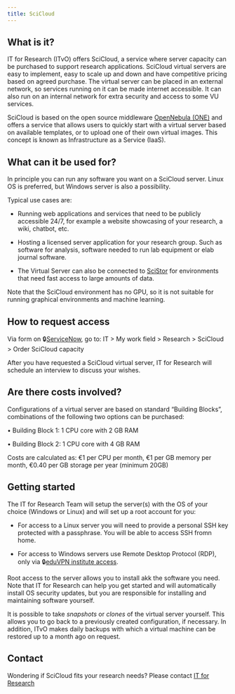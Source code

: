 ```yaml
---
title: SciCloud
---
```

## What is it?
IT for Research (ITvO) offers SciCloud, a service where server capacity can be purchased to support research applications. SciCloud virtual servers are easy to implement, easy to scale up and down and have competitive pricing based on agreed purchase. The virtual server can be placed in an external network, so services running on it can be made internet accessible. It can also run on an internal network for extra security and access to some VU services.

SciCloud is based on the open source middleware [OpenNebula (ONE)](https://opennebula.io/) and offers a service that allows users to quickly start with a virtual server based on available templates, or to upload one of their own virtual images. This concept is known as Infrastructure as a Service (IaaS).

## What can it be used for?
In principle you can run any software you want on a SciCloud server. Linux OS is preferred, but Windows server is also a possibility.

Typical use cases are:

- Running web applications and services that need to be publicly accessible 24/7, for example a website showcasing of your research, a wiki, chatbot, etc.

- Hosting a licensed server application for your research group. Such as software for analysis, software needed to run lab equipment or elab journal software.

- The Virtual Server can also be connected to [SciStor](./scistor.qmd) for environments that need fast access to large amounts of data. 

Note that the SciCloud environment has no GPU, so it is not suitable for running graphical environments and machine learning. 

## How to request access
Via form on 🔒[ServiceNow](https://services.vu.nl/esc), go to: IT > My work field > Research > SciCloud > Order SciCloud capacity

After you have requested a SciCloud virtual server, IT for Research will schedule an interview to discuss your wishes. 

## Are there costs involved?
Configurations of a virtual server are based on standard "Building Blocks", combinations of the following two options can be purchased: 

• Building Block 1: 1 CPU core with 2 GB RAM 

• Building Block 2: 1 CPU core with 4 GB RAM 

Costs are calculated as: €1 per CPU per month, €1 per GB memory per month, €0.40 per GB storage per year (minimum 20GB)

## Getting started
The IT for Research Team will setup the server(s) with the OS of your choice (Windows or Linux) and will set up a root account for you:

- For access to a Linux server you will need to provide a personal SSH key protected with a passphrase. You will be able to access SSH fromn home. 

- For access to Windows servers use Remote Desktop Protocol (RDP), only via 🔒[eduVPN institute access](https://vu.eduvpn.nl).

Root access to the server allows you to install akk the software you need. Note that IT for Research can help you get started and will automatically install OS security updates, but you are responsible for installing and maintaining software yourself.

It is possible to take _snapshots_ or _clones_ of the virtual server yourself. This allows you to go back to a previously created configuration, if necessary. In addition, ITvO makes daily backups with which a virtual machine can be restored up to a month ago on request. 

## Contact
Wondering if SciCloud fits your research needs? Please contact [IT for Research](mailto:itvo.it@vu.nl)